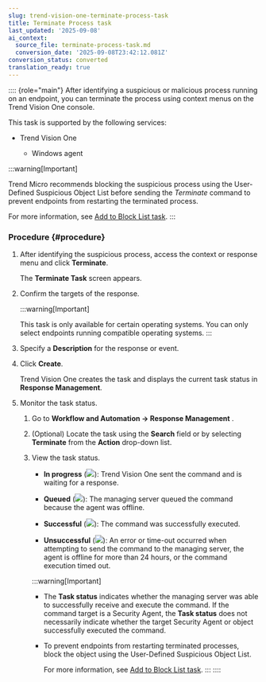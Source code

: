 ```yaml
---
slug: trend-vision-one-terminate-process-task
title: Terminate Process task
last_updated: '2025-09-08'
ai_context:
  source_file: terminate-process-task.md
  conversion_date: '2025-09-08T23:42:12.081Z'
conversion_status: converted
translation_ready: true
---
```


:::: {role="main"}
After identifying a suspicious or malicious process running on an endpoint, you can terminate the process using context menus on the Trend Vision One console.

This task is supported by the following services:

- Trend Vision One

  - Windows agent

:::warning[Important]

Trend Micro recommends blocking the suspicious process using the User-Defined Suspicious Object List before sending the *Terminate* command to prevent endpoints from restarting the terminated process.

For more information, see [Add to Block List task](add-block-list-task.mdx).
:::

### Procedure {#procedure}

1.  After identifying the suspicious process, access the context or response menu and click **Terminate**.

    The **Terminate Task** screen appears.

2.  Confirm the targets of the response.

    :::warning[Important]

    This task is only available for certain operating systems. You can only select endpoints running compatible operating systems.
    :::

3.  Specify a **Description** for the response or event.

4.  Click **Create**.

    Trend Vision One creates the task and displays the current task status in **Response Management**.

5.  Monitor the task status.

    1.  Go to **Workflow and Automation → Response Management** .

    2.  (Optional) Locate the task using the **Search** field or by selecting **Terminate** from the **Action** drop-down list.

    3.  View the task status.

        - **In progress** (![](/images/in_progress=GUID-A55897DB-3DEA-4F5C-B7F9-70B3D7FB9EDE=1=en-us=Low.webp)): Trend Vision One sent the command and is waiting for a response.

        - **Queued** (![](/images/queued=GUID-65C0DF81-E50D-4D51-9602-2E9B7A0E5F14=1=en-us=Low.webp)): The managing server queued the command because the agent was offline.

        - **Successful** (![](/images/successful=GUID-1E31AD86-DE2E-48B5-85F7-7C78A3E8BB11=1=en-us=Low.webp)): The command was successfully executed.

        - **Unsuccessful** (![](/images/error=5cc21722-7ceb-480c-b9c2-a47d420cf1cc.webp)): An error or time-out occurred when attempting to send the command to the managing server, the agent is offline for more than 24 hours, or the command execution timed out.

        :::warning[Important]

        - The **Task status** indicates whether the managing server was able to successfully receive and execute the command. If the command target is a Security Agent, the **Task status** does not necessarily indicate whether the target Security Agent or object successfully executed the command.

        - To prevent endpoints from restarting terminated processes, block the object using the User-Defined Suspicious Object List.

          For more information, see [Add to Block List task](add-block-list-task.mdx).
        :::
::::
